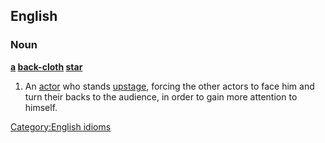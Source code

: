 ==English==

===Noun===
'''[[a]] [[back-cloth]] [[star]]'''

# An [[actor]] who stands [[upstage]], forcing the other actors to face him and turn their backs to the audience, in order to gain more attention to himself.

[[Category:English idioms]]